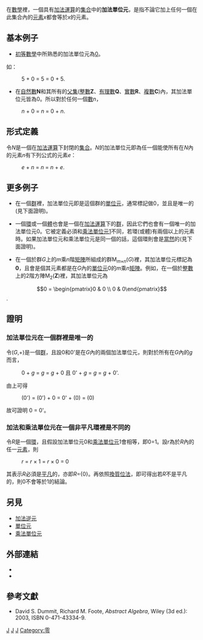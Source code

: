 {{no footnotes|time=2018-09-07T19:56:41+00:00}}
{{NoteTA|G1=Math}}

在[[數學|數學]]裡，一個具有[[加法|加法]][[運算|運算]]的[[集合_(数学)|集合]]中的'''加法單位元'''，是指不論它加上任何一個在此集合內的[[元素_(數學)|元素]]''x''都會等於''x''的元素。

==基本例子==

* [[初等數學|初等數學]]中所熟悉的加法單位元為[[0|0]]。
如：

: 5 + 0 = 5 = 0 + 5.

* 在[[自然數|自然數]]'''N'''和其所有的[[父集|父集]]([[整數|整數]]'''Z'''、[[有理數|有理數]]'''Q'''、[[實數|實數]]'''R'''、[[复数_(数学)|複數]]'''C''')內，其加法單位元皆為0。所以對於任何一個[[數|數]]''n''，

: ''n'' + 0 = ''n'' = 0 + ''n''.

==形式定義==

令''N''是一個在[[加法|加法]][[運算|運算]]下封閉的[[集合_(数学)|集合]]。''N''的加法單位元即為任一個能使所有在''N''內的元素''n''有下列公式的元素''e''：

: ''e'' + ''n'' = ''n'' = ''n'' + ''e''.

==更多例子==

* 在一個[[群|群]]裡，加法單位元即是這個群的[[單位元|單位元]]，通常標記做0，並且是唯一的(見下面證明)。

* 一個[[环_(代数)|環]]或一個[[域_(數學)|體]]也會是一個在[[加法|加法]][[運算|運算]]下的[[群|群]]，因此它們也會有一個唯一的加法單位元0。它被定義必須和[[乘法單位元|乘法單位元]][[1|1]]不同，若環(或體)有兩個以上的元素時。如果加法單位元和乘法單位元是同一個的話，這個環則會是[[當然|當然]]的(見下面證明)。

* 在一個於群''G''上的''m''乘''n''階[[矩陣|矩陣]]所組成的群M<sub>''m''×''n''</sub>(''G'')裡，其加法單位元標記為'''0'''，且會是個其元素都是在''G''內的[[單位元|單位元]]0的''m''乘''n''[[矩陣|矩陣]]。例如，在一個於[[整數|整數]]上的2階方陣M<sub>2</sub>('''Z''')裡，其加法單位元為

:<math>0 = \begin{pmatrix}0 & 0 \\ 0 & 0\end{pmatrix}</math>.

==證明==
===加法單位元在一個群裡是唯一的===

令(''G'',+)是一個[[群|群]]，且設0和0'是在''G''內的兩個加法單位元，則對於所有在''G''內的''g''而言，

: 0 + ''g'' = ''g'' = ''g'' + 0 且 0' + ''g'' = ''g'' = ''g'' + 0'.

由上可得

: (0') = (0') + 0 = 0' + (0) = (0)

故可證明 0 = 0'。

===加法和乘法單位元在一個非平凡環裡是不同的===

令''R''是一個[[环_(代数)|環]]，且假設加法單位元0和[[乘法單位元|乘法單位元]]1會相等，即0=1。設''r''為於''R''內的任一[[元素|元素]]，則

: ''r'' = ''r'' × 1 = ''r'' × 0 = 0

其表示''R''必須是[[平凡_(數學)|平凡]]的，亦即''R''={0}。再依照[[換質位法|換質位法]]，即可得出若''R''不是平凡的，則0不會等於1的結論。

==另見==

* [[加法逆元|加法逆元]]
* [[單位元|單位元]]
* [[乘法單位元|乘法單位元]]

==外部連結==

* {{PlanetMath | urlname=UniquenessOfAdditiveIdentityInARing2 | title=加法單位元在一個環裡的唯一性 | id=5676}}
* {{MathWorld | urlname=AdditiveIdentity | title=加法單位元 | author=Margherita Barile}}

==參考文獻==

*David S. Dummit, Richard M. Foote, ''Abstract Algebra'', Wiley (3d ed.): 2003, ISBN 0-471-43334-9.

{{二元運算的性質}}

[[Category:初等代数|J]]
[[Category:群論|J]]
[[Category:環論|J]]
[[Category:零|Category:零]]